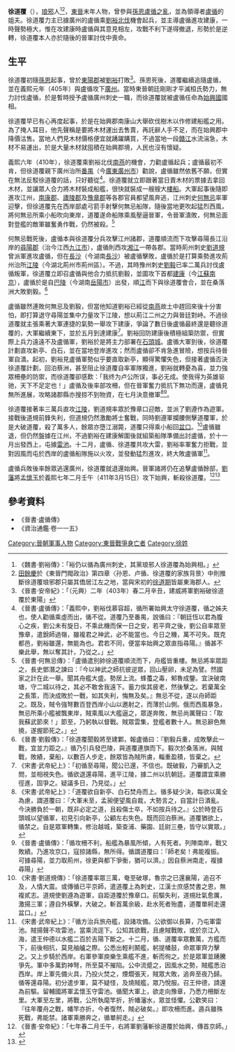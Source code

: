 {{Infobox Biography
| subject_name   = 徐道覆
| image_name     = 
| image_size     = 
| image_caption  = 
| date_of_birth  = 不詳
| place_of_birth = 不詳
| date_of_death  = 411年3月15日
| place_of_death = [[東晉|東晉]][[廣州_(古代)|廣州]][[始興郡|始興郡]]
| occupation     = 東晉始興相，變民領袖
}}

'''徐道覆'''（{{Bd|？||411年|3月15日}}），[[琅邪郡|琅邪]]人<ref>《魏書·劉裕傳》：「裕仍以循為廣州刺史，其黨琅邪人徐道覆為始興相。」</ref><ref>[[田餘慶|田餘慶]]於《東晉門閥政治》第四章〈孙恩、卢循、徐道覆的家族背景〉中則推斷徐道覆琅邪郡只屬其僑居江左之地，當與宋初的[[徐道期|徐道期]]皆屬東海郡人。</ref>，[[東晉|東晉]]末年人物，曾參與[[孫恩盧循之亂|孫恩盧循之亂]]，並為領導者[[盧循|盧循]]的姐夫。徐道覆力主已據廣州的盧循乘[[劉裕北伐|劉裕北伐]]機會起兵，並主導盧循進攻建康，一時聲勢極大，惟在攻建康時盧循與其意見相左，攻戰不利下遂得撤退，形勢於是逆轉，徐道覆本人亦於隨後的晉軍討伐中喪命。

== 生平 ==
徐道覆初隨[[孫恩|孫恩]]起事，曾於[[東陽郡|東陽郡]]被[[劉裕|劉裕]]打敗<ref>《晉書·安帝紀》：「（元興）二年（403年）春二月辛丑，建威將軍劉裕破徐道覆於東陽」</ref>。孫恩死後，道覆繼續追隨盧循，並在義熙元年（405年）與盧循攻下[[廣州_(古代)|廣州]]。當時東晉朝廷剛剛才平滅桓氏勢力，無力討伐盧循，於是暫時授予盧循廣州刺史一職，而徐道覆就被盧循任命為[[始興郡|始興國]]國相。

徐道覆早已有心再度起事，於是在始興郡南康山大舉砍伐樹木以作修建船艦之用。為了掩人耳目，他先聲稱是要將木材運出去售賣，再託辭人手不足，而在始興郡中降價沽售。當地人們見木材價格便宜就踴躍購買，不過當地一段[[贛江|贛江]]水流湍急，木材不易運出，於是大量木材就囤積在始興郡境，人民也沒有懷疑。

義熙六年（410年），徐道覆乘劉裕北伐[[南燕_(十六國)|南燕]]的機會，力勸盧循起兵；盧循最初不肯，但徐道覆親下廣州治所[[番禺縣|番禺]]（今[[廣東|廣東]][[廣州市|廣州市]]）勸說，盧循雖然依舊不願，但實在無法反駁徐道覆的話，只好聽從<ref>《晉書·盧循傳》：「義熙中，劉裕伐慕容超，循所署始興太守徐道覆，循之姊夫也，使人勸循乘虛而出，循不從。道覆乃至番禺，說循曰：『朝廷恆以君為腹心之疾，劉公未有旋日，不乘此機而保一日之安，若平齊之後，劉公自率眾至豫章，遣銳師過嶺，雖複君之神武，必不能當也。今日之機，萬不可失。既克都邑，劉裕雖還，無能為也。君若不同，便當率始興之眾直指尋陽。』循甚不樂此舉，無以奪其計，乃從之。」</ref>。徐道覆就立即跟著當日賣木材的票據去拿回木材，並讓眾人合力將木材裝成船艦，很快就裝成一艘艘大[[樓船|樓船]]。大軍起事後隨即進攻江州，[[南康郡|南康郡]]、[[廬陵郡|廬陵郡]]及[[豫章郡|豫章郡]]等各郡官員都望風奔逃，江州刺史[[何無忌|何無忌]]率軍迎擊，但徐道覆先在西岸部處弓箭手射擊何無忌船隊，隨後當地更吹起猛烈西風，將何無忌所乘小船吹向東岸，道覆遂命船隊乘風壓逼晉軍，令晉軍潰敗，何無忌面對登艦的敵軍雖奮勇作戰，仍然被殺。<ref>《晉書·何無忌傳》：「盧循遣別帥徐道覆順流而下，舟艦皆重樓。無忌將率眾距之，長史鄧潛之諫曰：『今以神武之師抗彼逆眾，回山壓卵，未足為譬。然國家之計在此一舉。聞其舟艦大盛。勢居上流。蜂蠆之毒，邾魯成鑒。宜決破南塘，守二城以待之，其必不敢舍我遠下。蓄力俟其疲老，然後擊之。若棄萬全之長策，而決成敗於一戰，如其失利，悔無及矣。』無忌不從，遂以舟師距之。既及，賊令強弩數百登西岸小山以邀射之，而薄於山側。俄而西風暴急，無忌所乘小艦被飄東岸，賊乘風以大艦逼之，眾遂奔敗，無忌尚厲聲曰：「取我蘇武節來！」節至，乃躬執以督戰。賊眾雲集，登艦者數十人。無忌辭色無撓，遂握節死之。」</ref>

何無忌戰死後，盧循本與徐道覆分兵攻擊江州諸郡，道覆順流而下攻擊尋陽長江沿岸的[[尋陽郡|尋陽郡]]（治今江西[[九江市|九江市]]），盧循則西攻[[湘江|湘江]]一帶各郡。當時荊州刺史[[劉道規|劉道規]]曾派軍進攻盧循，但在[[長沙|長沙]]（今湖南[[長沙|長沙]]）被盧循擊敗，盧循於是打算乘勢進攻荊州治所[[江陵|江陵]]（今湖北荊州市荊州區）。不過，其時豫州刺史[[劉毅_(東晉)|劉毅]]已率二萬兵討伐盧循叛軍，徐道覆立即召盧循與他合力抵抗劉毅，並圖攻下首都[[建康|建康]]（今[[江蘇|江蘇]][[南京|南京]]），盧循於是自[[巴陵|巴陵]]（今湖南[[岳陽市|岳陽市]]）出發，順[[長江|江]]而下與徐道覆會合，並在桑落洲大敗劉毅。<ref>《晉書·劉毅傳》：「徐道覆聞毅將至建鄴，報盧循曰：『劉毅兵重，成敗擊此一戰，宜並力距之。』循乃引兵發巴陵，與道覆連旗而下。毅次於桑落洲，與賊戰，敗績，棄船，以數百人步走，餘眾皆為賊所虜，輜重盈積，皆棄之。</ref>

盧循雖然連敗何無忌及劉毅，但當他知道劉裕已經從[[南燕_(十六國)|南燕]]故土中趕回來後十分害怕，即打算退守尋陽並集中力量攻下江陵，想以荊江二州之力與晉廷對峙。不過徐道覆就主張乘著大軍連捷的氣勢一舉攻下建康，爭論了數日後盧循最終還是聽徐道覆的，大軍繼續東下，並於五月到達建康<ref>《宋書·武帝紀上》：「初循至尋陽，聞公已還，不信也。既破毅，乃審凱入之問，並相視失色。循欲退還尋陽，進平江陵，據二州以抗朝廷。道覆謂宜乘勝徑進，固爭之。疑議多日，乃見從。」</ref>。劉裕回防建康後積極組築防禦，但實際上兵力遠遠不及盧循軍，劉裕於是將主力部署在[[石頭城|石頭城]]。盧循大軍到後，徐道覆計劃直攻新亭、白石，並在當地登岸進攻；然而盧循卻不肯急進冒險，想按兵待晉軍自潰。起初，劉裕見盧循軍勢似乎要直取新亭，顯得驚懼失色，但接著盧循否決徐道覆計劃，回泊蔡洲，甚至阻止徐道覆自率軍隊獨進，劉裕就轉憂為喜，並力強眾柵壘的防禦，而徐道覆卻感歎：「我终为卢公所误，事必无成。使我得为英雄驱驰，天下不足定也！」盧循及後率部攻柵，但在晉軍奮力抵抗下無功而還，盧循見無所進展，攻略諸郡縣亦搜掠不到物資，在七月決意撤軍<ref>《宋書·武帝紀上》：「道覆欲自新亭、白石焚舟而上。循多疑少決，每欲以萬全為慮，謂道覆曰：『大軍未至，孟昶便望風自裁，大勢言之，自當計日潰亂。今決勝負於一朝，既非必定之道，且殺傷士卒，不如按兵待之。』公於時登石頭城以望循軍，初見引向新亭，公顧左右失色。既而回泊蔡洲。道覆猶欲上，循禁之。自是眾軍轉集，修治越城，築查浦、藥園、廷尉三壘，皆守以實眾。」</ref><ref>《晉書·盧循傳》：「循攻柵不利，船艦為暴風所傾，人有死者。列陣南岸，戰又敗績。乃進攻京口，寇掠諸縣，無所得。循謂道覆曰：『師老矣！弗能複振。可據尋陽，並力取荊州，徐更與都下爭衡，猶可以濟。』因自蔡洲南走，複據尋陽」</ref>。

徐道覆接著率三萬兵直攻[[江陵|江陵]]，劉道規率眾於豫章口迎敵，並派了劉遵作為遊軍。接戰後道規前鋒失利，但道規仍然激勵將士奮戰，同時劉遵軍攔腰側擊道覆軍，於是大破道覆，殺了萬多人，餘眾亦墮江溺斃，道覆只得乘小船回[[盆口|盆口]]。<ref>《宋書·劉道規傳》：「徐道覆率眾三萬，奄至破塚，魯宗之已還襄陽，追召不及，人情大震。或傳循已平京師，遣道覆上為刺史，江漢士庶感焚書之恩，無複貳志。道規使劉遵為遊軍，自距道覆於豫章口。前驅失利，道規壯氣愈厲，激揚三軍；遵自外橫擊，大破之。斬首萬余級，赴水死者殆盡，道覆單舸走還盆口。」</ref>盧循雖退，但仍然盤據在江州，不過劉裕在建康解圍後就組築船隊準備出討盧循，於十一月出發西上，屯據[[雷池|雷池]]。十二月，盧循、徐道覆共攻大雷，劉裕率軍奮力拒戰，並對因風而屯於西岸的盧循船隊施以火攻，並發動猛烈進攻，終大敗盧循軍<ref>《宋書·武帝紀上》：「循方治兵旅舟艦，設諸攻備。公欲御以長算，乃屯軍雷池。賊揚聲不攻雷池，當乘流逕下。公知其欲戰，且慮賊戰敗，或於京江入海，遣王仲德以水艦二百於吉陽下斷之。十二月，循、道覆率眾數萬，方艦而下，前後相抗，莫見舳艫之際。公悉出輕利鬭艦，躬提幡鼓，命眾軍齊力擊之。又上步騎於西岸。右軍參軍庾樂生乘艦不進，斬而徇之。於是眾軍並踴騰爭先。軍中多萬鈞神弩，所至莫不摧陷。公中流蹙之，因風水之勢，賊艦悉泊西岸。岸上軍先備火具，乃投火焚之，煙爓張天，賊眾大敗，追奔至夜乃歸。循等還尋陽。初分遣步軍，莫不疑怪，及燒賊艦，眾乃悅服。召王仲德，請還為前驅。留輔國將軍孟懷玉守雷池。循聞大軍上，欲走向豫章，乃悉力柵斷左里。大軍至左里，將戰，公所執麾竿折，折幡瀋水，眾並怪懼。公歡笑曰：『往年覆舟之戰，幡竿亦折，今者復然，賊必破矣。』即攻柵而進。遁兵雖殊死戰，弗能禁。諸軍乘勝奔之，循單舸走。」</ref>。

盧循兵敗後率餘眾逃還廣州，徐道覆就退還始興。晉軍諸將仍在追擊盧循餘部，[[劉藩|劉藩]]將[[孟懷玉|孟懷玉]]於義熙七年二月壬午（411年3月15日）攻下始興，斬殺徐道覆。<ref>《晉書·安帝紀》：「七年春二月壬午，右將軍劉藩斬徐道覆於始興，傳首京師。」</ref><ref>{{中西曆轉換}}</ref>

== 參考資料 ==
*《晉書·盧循傳》
*《資治通鑑·卷一一五》
{{reflist}}

{{DEFAULTSORT:Xu Dao Fu}}
[[Category:晉朝軍事人物|Category:晉朝軍事人物]]
[[Category:東晉戰爭身亡者|Category:東晉戰爭身亡者]]
[[Category:徐姓|Category:徐姓]]